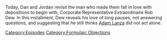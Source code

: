 {{DEFAULTSORT:
    #_EPISODE_0771:Formulaic Objections Part 15
}}{{Episode
    | title           = Formulaic Objections Part 15
    | caption         = Listen to this episode on [https://knowledgefight.libsyn.com/771-formulaic-objections-part-15 Libsyn] [https://open.spotify.com/episode/1bbpGbr1Phgjl3QG4nm2Oo Spotify], Read the [[Transcript/771: Formulaic Objections Part 15|Unofficial Transcript]]
    | episodeNumber   = 771
    | length          = 01:55:47
    | airDate         = January 27, 2023
    | episodeType     = [[:Category:Formulaic Objections|Formulaic Objections]]
    | appearance      = [[Rob Dew]]
    | previousEpisode = [[770: January 20, 2023]]
    | nextEpisode     = [[772: December 18-19, 2003]]
}}

{{Stub}}

Today, Dan and Jordan revisit the man who made them fall in love with depositions to begin with, Corporate Representative Extraordinaire Rob Dew.  In this installment, Dew reveals his love of long pauses, not answering questions, and suggesting that he still thinks [[Adam Lanza]] did not act alone.

[[Category:Episodes]]
[[Category:Formulaic Objections]]
